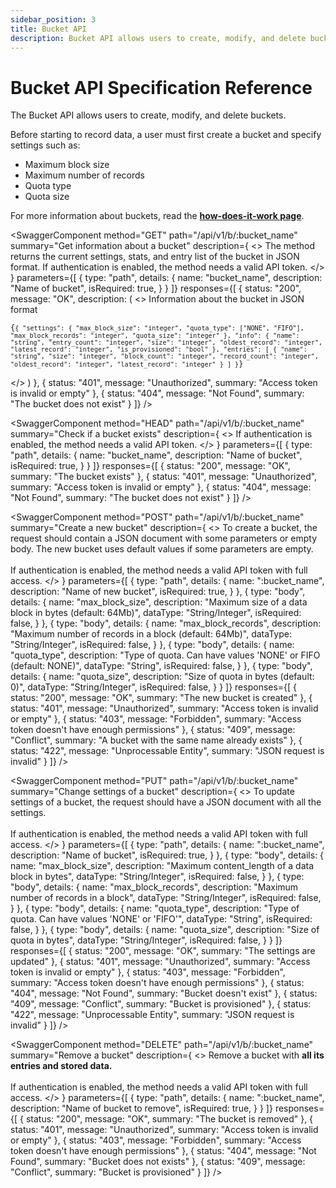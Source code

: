 ```yaml
---
sidebar_position: 3
title: Bucket API
description: Bucket API allows users to create, modify, and delete buckets.
---
```


<head>
  <link rel="canonical" href="https://www.reduct.store/docs/http-api/bucket-api" />
</head>


# Bucket API Specification Reference

The Bucket API allows users to create, modify, and delete buckets.

Before starting to record data, a user must first create a bucket and specify settings such as:

* Maximum block size
* Maximum number of records
* Quota type
* Quota size

For more information about buckets, read the [**how-does-it-work page**](../how-does-it-work.mdx#internal-structure).

<SwaggerComponent
  method="GET"
  path="/api/v1/b/:bucket_name"
  summary="Get information about a bucket"
  description={
    <>
      The method returns the current settings, stats, and entry list of the bucket in JSON format. 
      If authentication is enabled, the method needs a valid API token.
    </>
  }
  parameters={[
    {
      type: "path",
      details: {
        name: "bucket_name",
        description: "Name of bucket",
        isRequired: true,
      }
    }
  ]}
  responses={[
    {
      status: "200",
      message: "OK",
      description: (
        <>
          Information about the bucket in JSON format
          <pre><code>{`{
  "settings": {
        "max_block_size": "integer",
        "quota_type": ["NONE", "FIFO"],
        "max_block_records": "integer",
        "quota_size": "integer"
    },
    "info": {
        "name": "string",
        "entry_count": "integer",
        "size": "integer",
        "oldest_record": "integer",
        "latest_record": "integer",
        "is_provisioned": "bool"
    },
    "entries": [
        {
            "name": "string",
            "size": "integer",
            "block_count": "integer",
            "record_count": "integer",
            "oldest_record": "integer",
            "latest_record": "integer"
        }
    ]
}`}</code></pre>
        </>
      )
    },
    {
      status: "401",
      message: "Unauthorized",
      summary: "Access token is invalid or empty"
    },
    {
      status: "404",
      message: "Not Found",
      summary: "The bucket does not exist"
    }
  ]}
/>


<SwaggerComponent
  method="HEAD"
  path="/api/v1/b/:bucket_name"
  summary="Check if a bucket exists"
  description={
    <>
      If authentication is enabled, the method needs a valid API token.
    </>
  }
  parameters={[
    {
      type: "path",
      details: {
        name: "bucket_name",
        description: "Name of bucket",
        isRequired: true,
      }
    }
  ]}
  responses={[
    {
      status: "200",
      message: "OK",
      summary: "The bucket exists"
    },
    {
      status: "401",
      message: "Unauthorized",
      summary: "Access token is invalid or empty"
    },
    {
      status: "404",
      message: "Not Found",
      summary: "The bucket does not exist"
    }
  ]}
/>

<SwaggerComponent
  method="POST"
  path="/api/v1/b/:bucket_name"
  summary="Create a new bucket"
  description={
    <>
      To create a bucket, the request should contain a JSON document with some parameters or empty body. The new bucket uses default values if some parameters are empty.
      <br /><br />
      If authentication is enabled, the method needs a valid API token with full access.
    </>
  }
  parameters={[
    {
      type: "path",
      details: {
        name: ":bucket_name",
        description: "Name of new bucket",
        isRequired: true,
      }
    },
    {
      type: "body",
      details: {
        name: "max_block_size",
        description: "Maximum size of a data block in bytes (default: 64Mb)",
        dataType: "String/Integer",
        isRequired: false,
      }
    },
    {
      type: "body",
      details: {
        name: "max_block_records",
        description: "Maximum number of records in a block (default: 64Mb)",
        dataType: "String/Integer",
        isRequired: false,
      }
    },
    {
      type: "body",
      details: {
        name: "quota_type",
        description: "Type of quota. Can have values 'NONE' or FIFO (default: NONE)",
        dataType: "String",
        isRequired: false,
      }
    },
    {
      type: "body",
      details: {
        name: "quota_size",
        description: "Size of quota in bytes (default: 0)",
        dataType: "String/Integer",
        isRequired: false,
      }
    }
  ]}
  responses={[
    {
      status: "200",
      message: "OK",
      summary: "The new bucket is created"
    },
    {
      status: "401",
      message: "Unauthorized",
      summary: "Access token is invalid or empty"
    },
    {
      status: "403",
      message: "Forbidden",
      summary: "Access token doesn't have enough permissions"
    },
    {
      status: "409",
      message: "Conflict",
      summary: "A bucket with the same name already exists"
    },
    {
      status: "422",
      message: "Unprocessable Entity",
      summary: "JSON request is invalid"
    }
  ]}
/>

<SwaggerComponent
  method="PUT"
  path="/api/v1/b/:bucket_name"
  summary="Change settings of a bucket"
  description={
    <>
      To update settings of a bucket, the request should have a JSON document with all the settings.
      <br /><br />
      If authentication is enabled, the method needs a valid API token with full access.
    </>
  }
  parameters={[
    {
      type: "path",
      details: {
        name: ":bucket_name",
        description: "Name of bucket",
        isRequired: true,
      }
    },
    {
      type: "body",
      details: {
        name: "max_block_size",
        description: "Maximum content_length of a data block in bytes",
        dataType: "String/Integer",
        isRequired: false,
      }
    },
    {
      type: "body",
      details: {
        name: "max_block_records",
        description: "Maximum number of records in a block",
        dataType: "String/Integer",
        isRequired: false,
      }
    },
    {
      type: "body",
      details: {
        name: "quota_type",
        description: "Type of quota. Can have values 'NONE' or 'FIFO'",
        dataType: "String",
        isRequired: false,
      }
    },
    {
      type: "body",
      details: {
        name: "quota_size",
        description: "Size of quota in bytes",
        dataType: "String/Integer",
        isRequired: false,
      }
    }
  ]}
  responses={[
    {
      status: "200",
      message: "OK",
      summary: "The settings are updated"
    },
    {
      status: "401",
      message: "Unauthorized",
      summary: "Access token is invalid or empty"
    },
    {
      status: "403",
      message: "Forbidden",
      summary: "Access token doesn't have enough permissions"
    },
    {
      status: "404",
      message: "Not Found",
      summary: "Bucket doesn't exist"
    },
    {
      status: "409",
      message: "Conflict",
      summary: "Bucket is provisioned"
    },
    {
      status: "422",
      message: "Unprocessable Entity",
      summary: "JSON request is invalid"
    }
  ]}
/>

<SwaggerComponent
  method="DELETE"
  path="/api/v1/b/:bucket_name"
  summary="Remove a bucket"
  description={
    <>
      Remove a bucket with <strong>all its entries and stored data.</strong>
      <br /><br />
      If authentication is enabled, the method needs a valid API token with full access.
    </>
  }
  parameters={[
    {
      type: "path",
      details: {
        name: ":bucket_name",
        description: "Name of bucket to remove",
        isRequired: true,
      }
    }
  ]}
  responses={[
    {
      status: "200",
      message: "OK",
      summary: "The bucket is removed"
    },
    {
      status: "401",
      message: "Unauthorized",
      summary: "Access token is invalid or empty"
    },
    {
      status: "403",
      message: "Forbidden",
      summary: "Access token doesn't have enough permissions"
    },
    {
      status: "404",
      message: "Not Found",
      summary: "Bucket does not exists"
    },
    {
      status: "409",
      message: "Conflict",
      summary: "Bucket is provisioned"
    }
  ]}
/>
